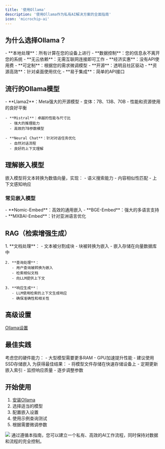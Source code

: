 ```yaml
---
title: '使用Ollama'
description: '使用Ollama作为私有AI解决方案的全面指南'
icon: 'microchip-ai'
---
```


## 为什么选择Ollama？

<AccordionGroup>
  <Accordion icon="lock" title="隐私优势" defaultOpen>
    - **本地处理**：所有计算在您的设备上进行
    - **数据控制**：您的信息永不离开您的系统
    - **无云依赖**：无需互联网连接即可工作
    - **经济实惠**：没有API使用费
  </Accordion>

  <Accordion icon="server" title="技术优势">
    - **可定制**：根据您的需求微调模型
    - **开源**：透明且社区驱动
    - **资源高效**：针对桌面使用优化
    - **易于集成**：简单的API接口
  </Accordion>
</AccordionGroup>

## 流行的Ollama模型

<AccordionGroup>
  <Accordion icon="star" title="通用模型">
    - **Llama2**：Meta强大的开源模型
      - 变体：7B、13B、70B
      - 性能和资源使用的良好平衡
    
    - **Mistral**：卓越的性能与尺寸比
      - 强大的推理能力
      - 高效的7B参数模型
    
    - **Neural Chat**：针对对话任务优化
      - 自然对话流程
      - 良好的上下文理解
  </Accordion>
</AccordionGroup>

## 理解嵌入模型

<Note>
嵌入模型将文本转换为数值向量，实现：
- 语义搜索能力
- 内容相似性匹配
- 上下文感知响应
</Note>

### 常见嵌入模型

<AccordionGroup>
  <Accordion icon="microchip" title="可用选项">
    - **Nomic-Embed**：高效的通用嵌入
    - **BGE-Embed**：强大的多语言支持
    - **MXBAI-Embed**：针对亚洲语言优化
  </Accordion>
</AccordionGroup>

## RAG（检索增强生成）

<AccordionGroup>
  <Accordion icon="diagram-project" title="RAG工作原理" defaultOpen>
    1. **文档处理**：
       - 文本被分割成块
       - 块被转换为嵌入
       - 嵌入存储在向量数据库中
    
    2. **查询处理**：
       - 用户查询被转换为嵌入
       - 检索相似文档
       - 向LLM提供上下文
    
    3. **响应生成**：
       - LLM使用检索的上下文生成响应
       - 确保准确性和相关性
  </Accordion>
</AccordionGroup>

## 高级设置
[Ollama设置](/how-to-use/ai/ai-setting#advanced)


## 最佳实践

<Warning>
考虑您的硬件能力：
- 大型模型需要更多RAM
- GPU加速提升性能
- 建议使用SSD存储嵌入
</Warning>

<Note>
为获得最佳结果：
- 将模型文件存储在快速存储设备上
- 定期更新嵌入索引
- 监控响应质量
- 逐步调整参数
</Note>

## 开始使用

1. [安装Ollama](https://ollama.com/)
2. 选择适当的模型
3. 配置嵌入设置
4. 使用示例查询测试
5. 根据需要微调参数
<img className="rounded-2xl" src="/images/2024-12-10-09-54-36.png" />
通过遵循本指南，您可以建立一个私有、高效的AI工作流程，同时保持对数据和流程的完全控制。 